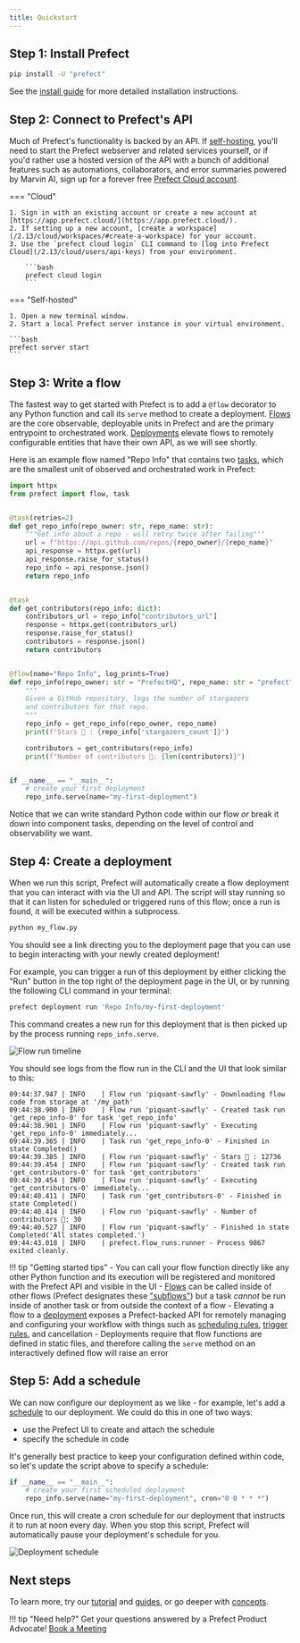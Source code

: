 ```yaml
---
title: Quickstart
---
```



## Step 1: Install Prefect

```bash
pip install -U "prefect"
```

See the [install guide](/2.13/getting-started/installation/) for more detailed installation instructions.

## Step 2: Connect to Prefect's API

Much of Prefect's functionality is backed by an API.
If [self-hosting](/2.13/guides/host/), you'll need to start the Prefect webserver and related services yourself, or if you'd rather use a hosted version of the API with a bunch of additional features such as automations, collaborators, and error summaries powered by Marvin AI, sign up for a forever free [Prefect Cloud account](/2.13/cloud/).

=== "Cloud"

    1. Sign in with an existing account or create a new account at [https://app.prefect.cloud/](https://app.prefect.cloud/).
    2. If setting up a new account, [create a workspace](/2.13/cloud/workspaces/#create-a-workspace) for your account.
    3. Use the `prefect cloud login` CLI command to [log into Prefect Cloud](/2.13/cloud/users/api-keys) from your environment.

        ```bash
        prefect cloud login
        ```

=== "Self-hosted"

    1. Open a new terminal window.
    2. Start a local Prefect server instance in your virtual environment.

    ```bash
    prefect server start
    ```

## Step 3: Write a flow

The fastest way to get started with Prefect is to add a `@flow` decorator to any Python function and call its `serve` method to create a deployment. [Flows](/2.13/concepts/flows/) are the core observable, deployable units in Prefect and are the primary entrypoint to orchestrated work. [Deployments](/2.13/concepts/deployments/) elevate flows to remotely configurable entities that have their own API, as we will see shortly.

Here is an example flow named "Repo Info" that contains two [tasks](/2.13/concepts/tasks/), which are the smallest unit of observed and orchestrated work in Prefect:

```python title="my_flow.py"
import httpx
from prefect import flow, task


@task(retries=2)
def get_repo_info(repo_owner: str, repo_name: str):
    """Get info about a repo - will retry twice after failing"""
    url = f"https://api.github.com/repos/{repo_owner}/{repo_name}"
    api_response = httpx.get(url)
    api_response.raise_for_status()
    repo_info = api_response.json()
    return repo_info


@task
def get_contributors(repo_info: dict):
    contributors_url = repo_info["contributors_url"]
    response = httpx.get(contributors_url)
    response.raise_for_status()
    contributors = response.json()
    return contributors


@flow(name="Repo Info", log_prints=True)
def repo_info(repo_owner: str = "PrefectHQ", repo_name: str = "prefect"):
    """
    Given a GitHub repository, logs the number of stargazers
    and contributors for that repo.
    """
    repo_info = get_repo_info(repo_owner, repo_name)
    print(f"Stars 🌠 : {repo_info['stargazers_count']}")

    contributors = get_contributors(repo_info)
    print(f"Number of contributors 👷: {len(contributors)}")


if __name__ == "__main__":
    # create your first deployment
    repo_info.serve(name="my-first-deployment")
```

Notice that we can write standard Python code within our flow _or_ break it down into component tasks, depending on the level of control and observability we want.

## Step 4: Create a deployment

When we run this script, Prefect will automatically create a flow deployment that you can interact with via the UI and API. The script will stay running so that it can listen for scheduled or triggered runs of this flow; once a run is found, it will be executed within a subprocess.

```bash
python my_flow.py
```

You should see a link directing you to the deployment page that you can use to begin interacting with your newly created deployment!

For example, you can trigger a run of this deployment by either clicking the "Run" button in the top right of the deployment page in the UI, or by running the following CLI command in your terminal:

```bash
prefect deployment run 'Repo Info/my-first-deployment'  
```

This command creates a new run for this deployment that is then picked up by the process running `repo_info.serve`.

![Flow run timeline](/2.13/img/ui/flow-run-diagram.png)

You should see logs from the flow run in the CLI and the UI that look similar to this:

```{.output .no-copy}
09:44:37.947 | INFO    | Flow run 'piquant-sawfly' - Downloading flow code from storage at '/my_path'
09:44:38.900 | INFO    | Flow run 'piquant-sawfly' - Created task run 'get_repo_info-0' for task 'get_repo_info'
09:44:38.901 | INFO    | Flow run 'piquant-sawfly' - Executing 'get_repo_info-0' immediately...
09:44:39.365 | INFO    | Task run 'get_repo_info-0' - Finished in state Completed()
09:44:39.385 | INFO    | Flow run 'piquant-sawfly' - Stars 🌠 : 12736
09:44:39.454 | INFO    | Flow run 'piquant-sawfly' - Created task run 'get_contributors-0' for task 'get_contributors'
09:44:39.454 | INFO    | Flow run 'piquant-sawfly' - Executing 'get_contributors-0' immediately...
09:44:40.411 | INFO    | Task run 'get_contributors-0' - Finished in state Completed()
09:44:40.414 | INFO    | Flow run 'piquant-sawfly' - Number of contributors 👷: 30
09:44:40.527 | INFO    | Flow run 'piquant-sawfly' - Finished in state Completed('All states completed.')
09:44:43.018 | INFO    | prefect.flow_runs.runner - Process 9867 exited cleanly.
```

!!! tip "Getting started tips"
    - You can call your flow function directly like any other Python function and its execution will be registered and monitored with the Prefect API and visible in the UI
    - [Flows](/2.13/concepts/flows) can be called inside of other flows (Prefect designates these ["subflows"](/2.13/concepts/flows/#composing-flows)) but a task _cannot_ be run inside of another task or from outside the context of a flow
    - Elevating a flow to a [deployment](/2.13/concepts/deployments/) exposes a Prefect-backed API for remotely managing and configuring your workflow with things such as [scheduling rules](/2.13/concepts/schedules/), [trigger rules](/2.13/cloud/automations/), and cancellation
    - Deployments require that flow functions are defined in static files, and therefore calling the `serve` method on an interactively defined flow will raise an error

## Step 5: Add a schedule

We can now configure our deployment as we like - for example, let's add a [schedule](/2.13/concepts/schedules/) to our deployment.  We could do this in one of two ways:

- use the Prefect UI to create and attach the schedule
- specify the schedule in code

It's generally best practice to keep your configuration defined within code, so let's update the script above to specify a schedule:

```python
if __name__ == "__main__":
    # create your first scheduled deployment
    repo_info.serve(name="my-first-deployment", cron="0 0 * * *")
```

Once run, this will create a cron schedule for our deployment that instructs it to run at noon every day. When you stop this script, Prefect will automatically pause your deployment's schedule for you.

![Deployment schedule](/2.13/img/ui/deployment-cron-schedule.png)

## Next steps

To learn more, try our [tutorial](/2.13/tutorial) and [guides](/2.13/guides), or go deeper with [concepts](/2.13/concepts).

!!! tip "Need help?"
    Get your questions answered by a Prefect Product Advocate! [Book a Meeting](https://calendly.com/prefect-experts/prefect-product-advocates?utm_campaign=prefect_docs_cloud&utm_content=prefect_docs&utm_medium=docs&utm_source=docs)
